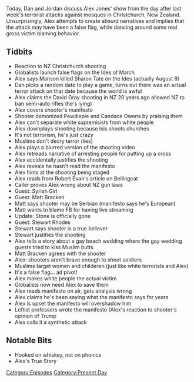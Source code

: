 {{Episode
    | title           = March 15, 2019
    | caption         = [https://knowledgefight.libsyn.com/knowledge-fight-march-15-2019 Listen to this episode on Libsyn]
    | episodeNumber   = 277
    | length          = 02:29:30
    | airDate         = March 18, 2019
    | coverageDate    = March 15, 2019
    | episodeType     = [[:Category:Present Day|Present Day]]
    | appearance      = [[David Gray]], [[PewDiePie]], [[Candace Owens]], [[Robert Evans]], [[Syrian Girl]], [[Matt Bracken]], [[Roger Stone]], [[Stewart Rhodes]]
    | beverage        = Manhattan Special Espresso Premium Coffee Soda
    | previousEpisode = [[276: January 1-2, 2013]]
    | nextEpisode     = [[278: January 3, 2013]]
}}

{{Stub}}

Today, Dan and Jordan discuss Alex Jones' show from the day after last week's terrorist attacks against mosques in Christchurch, New Zealand. Unsurprisingly, Alex attempts to create absurd narratives and implies that the attack may have been a false flag, while dancing around some real gross victim blaming behavior.

==Tidbits==

*Reaction to NZ Christchurch shooting
*Globalists launch false flags on the Ides of March
*Alex says Manson killed Sharon Tate on the Ides (actually August 8)
*Dan picks a random date to play a game, turns out there was an actual terror attack on that date because the world is awful
*Alex claims the David Gray shooting in NZ 20 years ago allowed NZ to ban semi-auto rifles (he's lying)
*Alex covers shooter's manifesto
*Shooter demonized Pewdiepie and Candace Owens by praising them
*Alex can't separate white supremisists from white people
*Alex downplays shooting because Isis shoots churches
*It's not terrorism, he's just crazy
*Muslims don't decry terror (lies)
*Alex plays a blurred version of the shooting video
*Alex retreads narrative of arresting people for putting up a cross
*Alex accidentally justifies the shooting
*Alex reveals he hasn't read the manifesto
*Alex hints at the shooting being staged
*Alex reads from Robert Evan's article on Bellingcat
*Caller proves Alex wrong about NZ gun laws
*Guest: Syrian Girl
*Guest: Matt Bracken
*Matt says shooter may be Serbian (manifesto says he's European)
*Matt wants to blame FB for having live streaming
*Update: Stone is officially gone
*Guest: Stewart Rhodes
*Stewart says shooter is a true believer
*Stewart justifies the shooting
*Alex tells a story about a gay beach wedding where the gay wedding guests tried to kiss Muslim butts
*Matt Bracken agrees with the shooter
*Alex: shooters aren't brave enough to shoot soldiers
*Muslims target women and childeren (just like white terrorists and Alex)
*It's a false flag... ad pivot!
*Alex makes white people the actual victim
*Globalists now need Alex to save them
*Alex reads manifesto on air, gets analysis wrong
*Alex claims he's been saying what the manifesto says for years
*Alex is upset the manifesto will overshadow him
*Leftist professors wrote the manifesto (Alex's reaction to shooter's opinion of Trump
*Alex calls it a synthetic attack

==Notable Bits==

*Hooked on whiskey, not on phonics
*Alex's True Story

[[Category:Episodes]]
[[Category:Present Day]]
